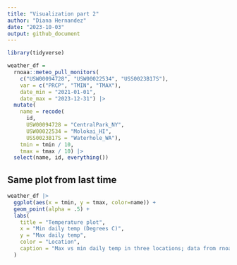```yaml
---
title: "Visualization part 2"
author: "Diana Hernandez"
date: "2023-10-03"
output: github_document
---
```



```r
library(tidyverse)
```

```r
weather_df = 
  rnoaa::meteo_pull_monitors(
    c("USW00094728", "USW00022534", "USS0023B17S"),
    var = c("PRCP", "TMIN", "TMAX"), 
    date_min = "2021-01-01",
    date_max = "2023-12-31") |>
  mutate(
    name = recode(
      id, 
      USW00094728 = "CentralPark_NY", 
      USW00022534 = "Molokai_HI",
      USS0023B17S = "Waterhole_WA"),
    tmin = tmin / 10,
    tmax = tmax / 10) |>
  select(name, id, everything())
```

## Same plot from last time

```r
weather_df |> 
  ggplot(aes(x = tmin, y = tmax, color=name)) + 
  geom_point(alpha = .5) +
  labs(
    title = "Temperature plot",
    x = "Min daily temp (Degrees C)",
    y = "Max daily temp",
    color = "Location",
    caption = "Max vs min daily temp in three locations; data from rnoaa"
  )
```

